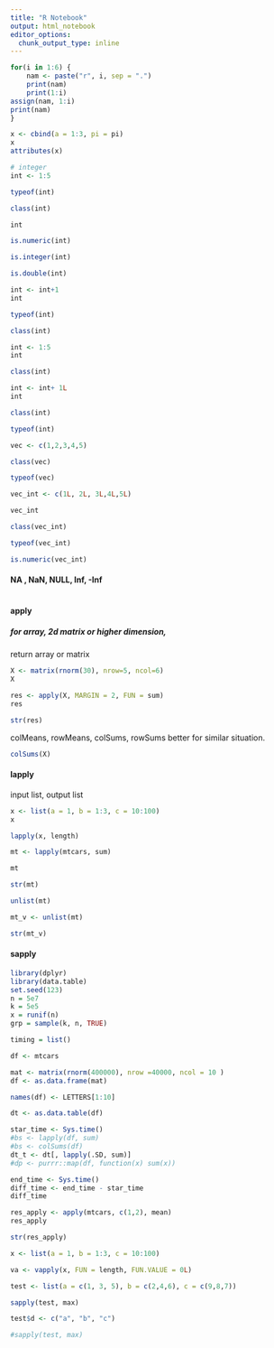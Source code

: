 ```yaml
---
title: "R Notebook"
output: html_notebook
editor_options: 
  chunk_output_type: inline
---
```


```r

for(i in 1:6) { 
    nam <- paste("r", i, sep = ".")
    print(nam)
    print(1:i)
assign(nam, 1:i)
print(nam)
}
```

```r
x <- cbind(a = 1:3, pi = pi)
x
attributes(x)
```

```r
# integer
int <- 1:5
```

```r
typeof(int)
```

```r
class(int)
```

```r
int
```

```r
is.numeric(int)
```

```r
is.integer(int)
```

```r
is.double(int)
```



```r
int <- int+1
int
```

```r
typeof(int)
```

```r
class(int)
```

```r
int <- 1:5
int
```
```r
class(int)
```

```r
int <- int+ 1L
int
```

```r
class(int)
```

```r
typeof(int)
```
```r
vec <- c(1,2,3,4,5)
```

```r
class(vec)
```

```r
typeof(vec)
```

```r
vec_int <- c(1L, 2L, 3L,4L,5L)
```

```r
vec_int
```

```r
class(vec_int)
```

```r
typeof(vec_int)
```
```r
is.numeric(vec_int)
```
#### NA , NaN, NULL, Inf, -Inf

```r

```

#### apply 
##### for array, 2d matrix or higher dimension, 
return array or matrix

```r
X <- matrix(rnorm(30), nrow=5, ncol=6)
X
```

```r
res <- apply(X, MARGIN = 2, FUN = sum)
res
```

```r
str(res)
```

colMeans, rowMeans, colSums, rowSums better for similar situation.

```r
colSums(X)
```

#### lapply

input list, output list

```r
x <- list(a = 1, b = 1:3, c = 10:100)
x
```

```r
lapply(x, length)
```

```r
mt <- lapply(mtcars, sum)
```

```r
mt
```

```r
str(mt)
```


```r
unlist(mt)
```
```r
mt_v <- unlist(mt)
```

```r
str(mt_v)
```
#### sapply

```r
library(dplyr)
library(data.table)
set.seed(123)
n = 5e7
k = 5e5
x = runif(n)
grp = sample(k, n, TRUE)

timing = list()
```


```r
df <- mtcars
```

```r
mat <- matrix(rnorm(400000), nrow =40000, ncol = 10 )
df <- as.data.frame(mat)

```

```r
names(df) <- LETTERS[1:10]
```

```r
dt <- as.data.table(df)
```


```r
star_time <- Sys.time()
#bs <- lapply(df, sum)
#bs <- colSums(df)
dt_t <- dt[, lapply(.SD, sum)]
#dp <- purrr::map(df, function(x) sum(x))

end_time <- Sys.time()
diff_time <- end_time - star_time
diff_time
```

```r
res_apply <- apply(mtcars, c(1,2), mean)
res_apply
```

```r
str(res_apply)
```

```r
x <- list(a = 1, b = 1:3, c = 10:100)
```

```r
va <- vapply(x, FUN = length, FUN.VALUE = 0L)
```

```r
test <- list(a = c(1, 3, 5), b = c(2,4,6), c = c(9,8,7))

sapply(test, max)
```

```r
test$d <- c("a", "b", "c")

#sapply(test, max)
```

